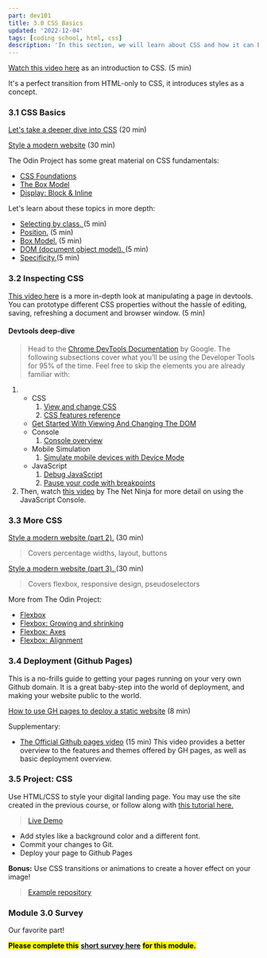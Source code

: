```yaml
---
part: dev101
title: 3.0 CSS Basics
updated: '2022-12-04'
tags: [coding school, html, css]
description: 'In this section, we will learn about CSS and how it can be used to style web pages.'
---
```


[Watch this video here](https://www.youtube.com/watch?v=dC34rfY8Eyk) as an introduction to CSS. (5 min)

It's a perfect transition from HTML-only to CSS, it introduces styles as a concept.

### 3.1 CSS Basics

[Let's take a deeper dive into CSS](https://www.youtube.com/watch?v=1PnVor36_40) (20 min)

[Style a modern website](https://www.youtube.com/watch?v=Sv_NAxi_jNs) (30 min)

The Odin Project has some great material on CSS fundamentals:

- [CSS Foundations ](https://www.theodinproject.com/lessons/foundations-css-foundations)
- [The Box Model](https://www.theodinproject.com/lessons/foundations-the-box-model)
- [Display: Block & Inline](https://www.theodinproject.com/lessons/foundations-block-and-inline)

Let's learn about these topics in more depth:

- [Selecting by class. ](https://www.youtube.com/watch?v=xiGguPT09sQ)(5 min)
- [Position.](https://www.youtube.com/watch?v=V0-KK15Bc_g) (5 min)
- [Box Model.](https://www.youtube.com/watch?v=g3jMAW7k7TE) (5 min)
- [DOM (document object model). ](https://www.youtube.com/watch?v=iR01DKCgaH8)(5 min)
- [Specificity.](https://www.youtube.com/watch?v=LwX_v2jGmYU)(5 min)

### 3.2 Inspecting CSS

[This video here](https://www.youtube.com/watch?v=Xb6ZIlYj2OY) is a more in-depth look at manipulating a page in devtools. You can prototype different CSS properties without the hassle of editing, saving, refreshing a document and browser window. (5 min)

#### Devtools deep-dive

> Head to the [Chrome DevTools Documentation](https://developer.chrome.com/docs/devtools/) by Google. The following subsections cover what you’ll be using the Developer Tools for 95% of the time. Feel free to skip the elements you are already familiar with:

1.  - CSS
      1.  [View and change CSS](https://developer.chrome.com/docs/devtools/css/)
      2.  [CSS features reference](https://developer.chrome.com/docs/devtools/css/reference/)
    - [Get Started With Viewing And Changing The DOM](https://developer.chrome.com/docs/devtools/dom/)
    - Console
      1.  [Console overview](https://developer.chrome.com/docs/devtools/console/)
    - Mobile Simulation
      1.  [Simulate mobile devices with Device Mode](https://developer.chrome.com/docs/devtools/device-mode/)
    - JavaScript
      1.  [Debug JavaScript](https://developer.chrome.com/docs/devtools/javascript/)
      2.  [Pause your code with breakpoints](https://developer.chrome.com/docs/devtools/javascript/breakpoints/)
2.  Then, watch [this video](https://www.youtube.com/watch?v=JzZFccCEgGA) by The Net Ninja for more detail on using the JavaScript Console.

### 3.3 More CSS

[Style a modern website (part 2).](https://www.youtube.com/watch?v=nKa1JPf0ZN4) (30 min)

> Covers percentage widths, layout, buttons

[Style a modern website (part 3). ](https://www.youtube.com/watch?v=auWKaf0m0S0)(30 min)

> Covers flexbox, responsive design, pseudoselectors

More from The Odin Project:

- [Flexbox](https://www.theodinproject.com/lessons/foundations-introduction-to-flexbox)
- [Flexbox: Growing and shrinking](https://www.theodinproject.com/lessons/foundations-growing-and-shrinking)
- [Flexbox: Axes](https://www.theodinproject.com/lessons/foundations-axes)
- [Flexbox: Alignment](https://www.theodinproject.com/lessons/foundations-alignment)

### 3.4 Deployment (Github Pages)

This is a no-frills guide to getting your pages running on your very own Github domain. It is a great baby-step into the world of deployment, and making your website public to the world.

[How to use GH pages to deploy a static website](https://www.theserverside.com/video/A-GitHub-Pages-tutorial-on-how-to-host-personal-websites) (8 min)

Supplementary:

- [The Official Github pages video](https://www.youtube.com/watch?v=QyFcl_Fba-k) (15 min) This video provides a better overview to the features and themes offered by GH pages, as well as basic deployment overview.

### 3.5 Project: CSS

Use HTML/CSS to style your digital landing page. You may use the site created in the previous course, or follow along with [this tutorial here.](https://www.theodinproject.com/lessons/foundations-landing-page)

> [Live Demo](https://aam-institute.github.io/project-003/)

- Add styles like a background color and a different font.
- Commit your changes to Git.
- Deploy your page to Github Pages

**Bonus:** Use CSS transitions or animations to create a hover effect on your image!

> [Example repository](https://github.com/AAM-Institute/project-003)

### Module 3.0 Survey

Our favorite part!

<mark>**Please complete this**</mark> [**short survey here**](https://docs.google.com/forms/d/e/1FAIpQLSdWtRhKt2qBbgtfmJZVdzABdBECoSuGirAY9s6xe55boMlBtw/viewform) <mark>**for this module.**</mark>
